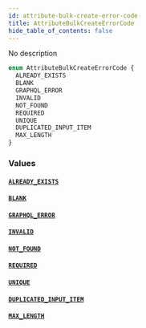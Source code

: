 ```yaml
---
id: attribute-bulk-create-error-code
title: AttributeBulkCreateErrorCode
hide_table_of_contents: false
---
```


No description

```graphql
enum AttributeBulkCreateErrorCode {
  ALREADY_EXISTS
  BLANK
  GRAPHQL_ERROR
  INVALID
  NOT_FOUND
  REQUIRED
  UNIQUE
  DUPLICATED_INPUT_ITEM
  MAX_LENGTH
}
```

### Values

#### [`ALREADY_EXISTS`](#)

#### [`BLANK`](#)

#### [`GRAPHQL_ERROR`](#)

#### [`INVALID`](#)

#### [`NOT_FOUND`](#)

#### [`REQUIRED`](#)

#### [`UNIQUE`](#)

#### [`DUPLICATED_INPUT_ITEM`](#)

#### [`MAX_LENGTH`](#)
